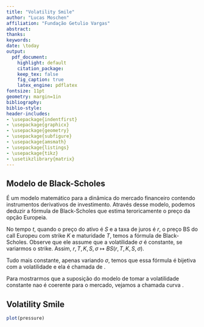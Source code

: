 ```yaml
---
title: "Volatility Smile"
author: "Lucas Moschen"
affiliation: "Fundação Getulio Vargas"
abstract:
thanks:
keywords:
date: \today
output:
  pdf_document:
    highlight: default
    citation_package:
    keep_tex: false
    fig_caption: true
    latex_engine: pdflatex
fontsize: 11pt
geometry: margin=1in
bibliography:
biblio-style:
header-includes:
- \usepackage{indentfirst}
- \usepackage{graphicx}
- \usepackage{geometry}
- \usepackage{subfigure}
- \usepackage{amsmath}
- \usepackage{listings}
- \usepackage{tikz}
- \usetikzlibrary{matrix}
---
```


## Modelo de Black-Scholes 

É um modelo matemático para a dinâmica do mercado financeiro contendo instrumentos derivativos de investimento. Através desse modelo, podemos deduzir a fórmula de Black-Scholes que estima teroricamente o preço da opção Europeia. 

No tempo $t$, quando o preço do ativo é $S$ e a taxa de juros é $r$, o preço BS do call Europeu com strike $K$ e maturidade $T$, temos a fórmula de Black-Scholes. Observe que ele assume que a volatilidade $\sigma$ é constante, se variarmos o strike.  Assim, $r, T, K, S, \sigma \mapsto BS(r, T, K, S, \sigma)$. 

Tudo mais constante, apenas variando $\sigma$, temos que essa fórmula é bijetiva com a volatilidade e ela é chamada de \textbf{volatilidade implícita} \textit{(implied)}. 

Para mostrarmos que a suposição do modelo de tomar a volatilidade constante nao é coerente para o mercado, vejamos a chamada curva \textbf{volatilidade sorriso}. 

## Volatility Smile

```r
plot(pressure)
```

